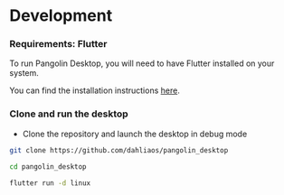 # Development

### Requirements: Flutter

To run Pangolin Desktop, you will need to have Flutter installed on your system. 

You can find the installation instructions [here](https://flutter.dev/docs/get-started/install).


### Clone and run the desktop
- Clone the repository and launch the desktop in debug mode

```sh
git clone https://github.com/dahliaos/pangolin_desktop

cd pangolin_desktop

flutter run -d linux
```
